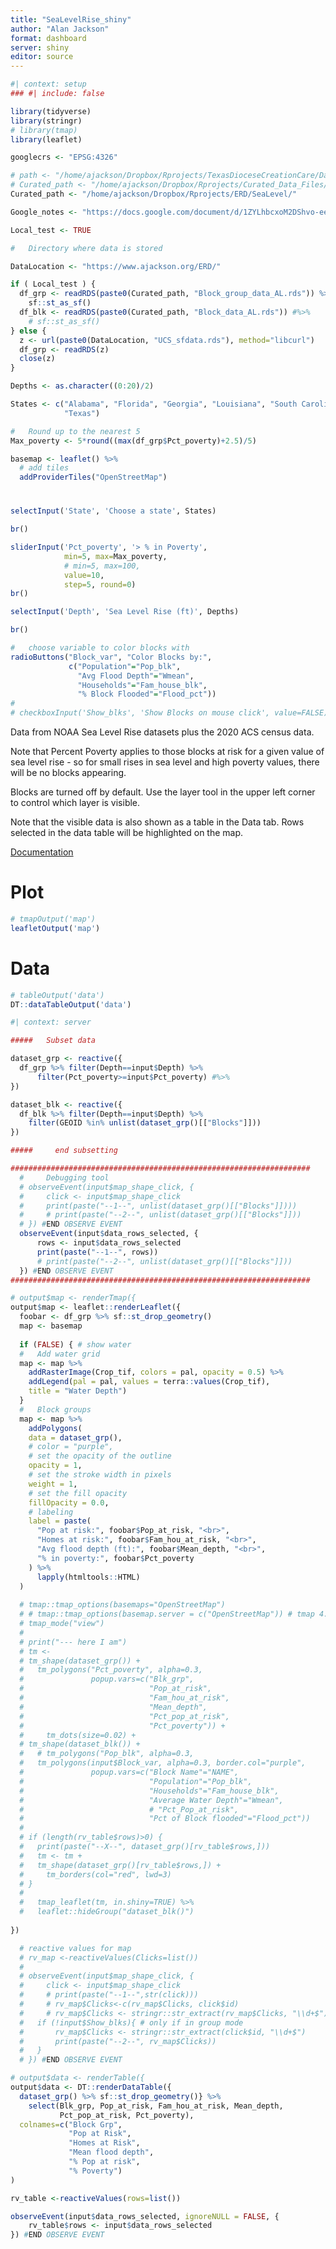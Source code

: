 ```yaml
---
title: "SeaLevelRise_shiny"
author: "Alan Jackson"
format: dashboard
server: shiny
editor: source
---
```



```r
#| context: setup
### #| include: false

library(tidyverse)
library(stringr)
# library(tmap)
library(leaflet)

googlecrs <- "EPSG:4326"

# path <- "/home/ajackson/Dropbox/Rprojects/TexasDioceseCreationCare/Data/"
# Curated_path <- "/home/ajackson/Dropbox/Rprojects/Curated_Data_Files/"
Curated_path <- "/home/ajackson/Dropbox/Rprojects/ERD/SeaLevel/"

Google_notes <- "https://docs.google.com/document/d/1ZYLhbcxoM2DShvo-eewVF4UHyNHtJVhjPB6KRr6JFI4/edit?usp=sharing"

Local_test <- TRUE

#   Directory where data is stored

DataLocation <- "https://www.ajackson.org/ERD/"

if ( Local_test ) {
  df_grp <- readRDS(paste0(Curated_path, "Block_group_data_AL.rds")) %>% 
    sf::st_as_sf()
  df_blk <- readRDS(paste0(Curated_path, "Block_data_AL.rds")) #%>% 
    # sf::st_as_sf()
} else {
  z <- url(paste0(DataLocation, "UCS_sfdata.rds"), method="libcurl")
  df_grp <- readRDS(z)
  close(z)
}

Depths <- as.character((0:20)/2)

States <- c("Alabama", "Florida", "Georgia", "Louisiana", "South Carolina",
            "Texas")

#   Round up to the nearest 5
Max_poverty <- 5*round((max(df_grp$Pct_poverty)+2.5)/5)

basemap <- leaflet() %>%
  # add tiles
  addProviderTiles("OpenStreetMap")
```

# {.sidebar}

```r

selectInput('State', 'Choose a state', States)

br()

sliderInput('Pct_poverty', '> % in Poverty', 
            min=5, max=Max_poverty,
            # min=5, max=100,
            value=10, 
            step=5, round=0)
br()

selectInput('Depth', 'Sea Level Rise (ft)', Depths)

br()

#   choose variable to color blocks with
radioButtons("Block_var", "Color Blocks by:",
             c("Population"="Pop_blk",
               "Avg Flood Depth"="Wmean",
               "Households"="Fam_house_blk",
               "% Block Flooded"="Flood_pct"))
# 
# checkboxInput('Show_blks', 'Show Blocks on mouse click', value=FALSE)

```

Data from NOAA Sea Level Rise datasets plus the 2020 ACS 
census data.

Note that Percent Poverty applies to those blocks at risk for a given value of
sea level rise - so for small rises in sea level and high poverty values, there
will be no blocks appearing.

Blocks are turned off by default. Use the layer tool in the upper left corner
to control which layer is visible.

Note that the visible data is also shown as a table in the Data tab. Rows
selected in the data table will be highlighted on the map.

[Documentation](https://docs.google.com/document/d/1ZYLhbcxoM2DShvo-eewVF4UHyNHtJVhjPB6KRr6JFI4/edit?usp=sharing)

# Plot

```r
# tmapOutput('map')
leafletOutput('map')
```

# Data

```r
# tableOutput('data')
DT::dataTableOutput('data')
```

```r
#| context: server

#####   Subset data

dataset_grp <- reactive({
  df_grp %>% filter(Depth==input$Depth) %>%
      filter(Pct_poverty>=input$Pct_poverty) #%>%
})

dataset_blk <- reactive({
  df_blk %>% filter(Depth==input$Depth) %>%
    filter(GEOID %in% unlist(dataset_grp()[["Blocks"]]))
})

#####     end subsetting

###################################################################
  #     Debugging tool
  # observeEvent(input$map_shape_click, {
  #     click <- input$map_shape_click
  #     print(paste("--1--", unlist(dataset_grp()[["Blocks"]]))) 
  #     # print(paste("--2--", unlist(dataset_grp()[["Blocks"]]))
  # }) #END OBSERVE EVENT
  observeEvent(input$data_rows_selected, {
      rows <- input$data_rows_selected
      print(paste("--1--", rows))
      # print(paste("--2--", unlist(dataset_grp()[["Blocks"]]))
  }) #END OBSERVE EVENT
###################################################################

# output$map <- renderTmap({
output$map <- leaflet::renderLeaflet({
  foobar <- df_grp %>% sf::st_drop_geometry()
  map <- basemap  
  
  if (FALSE) { # show water
  #   Add water grid
  map <- map %>%  
    addRasterImage(Crop_tif, colors = pal, opacity = 0.5) %>%
    addLegend(pal = pal, values = terra::values(Crop_tif),
    title = "Water Depth") 
  }
  #   Block groups
  map <- map %>%  
    addPolygons(
    data = dataset_grp(),
    # color = "purple",
    # set the opacity of the outline
    opacity = 1,
    # set the stroke width in pixels
    weight = 1,
    # set the fill opacity
    fillOpacity = 0.0,
    # labeling
    label = paste(
      "Pop at risk:", foobar$Pop_at_risk, "<br>",
      "Homes at risk:", foobar$Fam_hou_at_risk, "<br>",
      "Avg flood depth (ft):", foobar$Mean_depth, "<br>",
      "% in poverty:", foobar$Pct_poverty
    ) %>% 
      lapply(htmltools::HTML)
  )
  
  # tmap::tmap_options(basemaps="OpenStreetMap")
  # # tmap::tmap_options(basemap.server = c("OpenStreetMap")) # tmap 4.0
  # tmap_mode("view")
  # 
  # print("--- here I am")
  # tm <-
  # tm_shape(dataset_grp()) +
  #   tm_polygons("Pct_poverty", alpha=0.3,
  #               popup.vars=c("Blk_grp",
  #                            "Pop_at_risk",
  #                            "Fam_hou_at_risk",
  #                            "Mean_depth",
  #                            "Pct_pop_at_risk",
  #                            "Pct_poverty")) +
  #     tm_dots(size=0.02) +
  # tm_shape(dataset_blk()) +
  #   # tm_polygons("Pop_blk", alpha=0.3,
  #   tm_polygons(input$Block_var, alpha=0.3, border.col="purple",
  #               popup.vars=c("Block Name"="NAME",
  #                            "Population"="Pop_blk",
  #                            "Households"="Fam_house_blk",
  #                            "Average Water Depth"="Wmean",
  #                            # "Pct_Pop_at_risk",
  #                            "Pct of Block flooded"="Flood_pct"))  
  # 
  # if (length(rv_table$rows)>0) {
  #   print(paste("--X--", dataset_grp()[rv_table$rows,]))
  #   tm <- tm +
  #   tm_shape(dataset_grp()[rv_table$rows,]) +
  #     tm_borders(col="red", lwd=3) 
  # }
  # 
  #   tmap_leaflet(tm, in.shiny=TRUE) %>%
  #   leaflet::hideGroup("dataset_blk()")
  
})

  # reactive values for map
  # rv_map <-reactiveValues(Clicks=list())
  # 
  # observeEvent(input$map_shape_click, {
  #     click <- input$map_shape_click
  #     # print(paste("--1--",str(click)))
  #     # rv_map$Clicks<-c(rv_map$Clicks, click$id)
  #     # rv_map$Clicks <- stringr::str_extract(rv_map$Clicks, "\\d+$")
  #   if (!input$Show_blks){ # only if in group mode
  #       rv_map$Clicks <- stringr::str_extract(click$id, "\\d+$")
  #       print(paste("--2--", rv_map$Clicks))
  #   }
  # }) #END OBSERVE EVENT

# output$data <- renderTable({
output$data <- DT::renderDataTable({
  dataset_grp() %>% sf::st_drop_geometry()} %>% 
    select(Blk_grp, Pop_at_risk, Fam_hou_at_risk, Mean_depth, 
           Pct_pop_at_risk, Pct_poverty),
  colnames=c("Block Grp", 
             "Pop at Risk", 
             "Homes at Risk", 
             "Mean flood depth", 
             "% Pop at risk",
             "% Poverty")
)

rv_table <-reactiveValues(rows=list())

observeEvent(input$data_rows_selected, ignoreNULL = FALSE, {
    rv_table$rows <- input$data_rows_selected
}) #END OBSERVE EVENT

```
